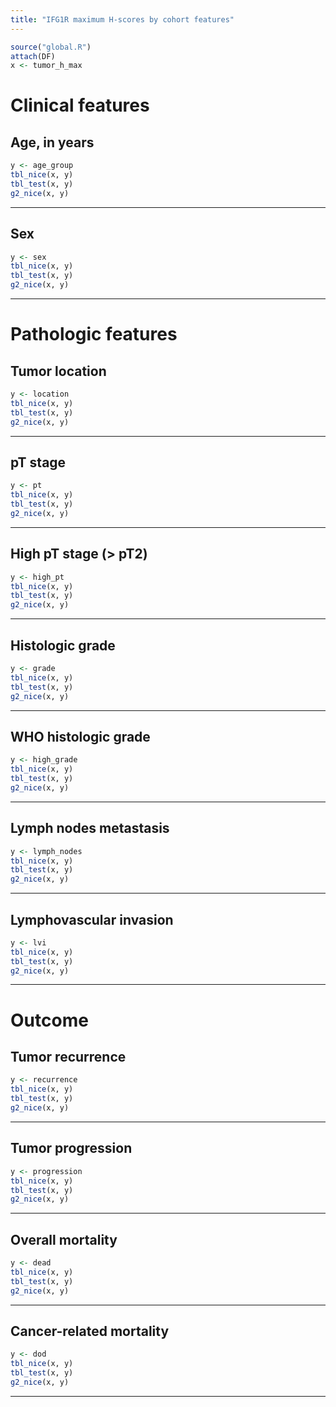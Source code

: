 ```yaml
---
title: "IFG1R maximum H-scores by cohort features"
---
```


```r
source("global.R")
attach(DF)
x <- tumor_h_max
```

# **Clinical features**
## Age, in years
```r
y <- age_group
tbl_nice(x, y)
tbl_test(x, y)
g2_nice(x, y)
```

***

## Sex
```r
y <- sex
tbl_nice(x, y)
tbl_test(x, y)
g2_nice(x, y)
```

***

# **Pathologic features**
## Tumor location
```r
y <- location
tbl_nice(x, y)
tbl_test(x, y)
g2_nice(x, y)
```

***

## pT stage
```r
y <- pt
tbl_nice(x, y)
tbl_test(x, y)
g2_nice(x, y)
```

***

## High pT stage (> pT2)
```r
y <- high_pt
tbl_nice(x, y)
tbl_test(x, y)
g2_nice(x, y)
```

***

## Histologic grade
```r
y <- grade
tbl_nice(x, y)
tbl_test(x, y)
g2_nice(x, y)
```

***

## WHO histologic grade
```r
y <- high_grade
tbl_nice(x, y)
tbl_test(x, y)
g2_nice(x, y)
```

***

## Lymph nodes metastasis
```r
y <- lymph_nodes
tbl_nice(x, y)
tbl_test(x, y)
g2_nice(x, y)
```

***

## Lymphovascular invasion
```r
y <- lvi
tbl_nice(x, y)
tbl_test(x, y)
g2_nice(x, y)
```

***

# **Outcome**
## Tumor recurrence
```r
y <- recurrence
tbl_nice(x, y)
tbl_test(x, y)
g2_nice(x, y)
```

***

## Tumor progression
```r
y <- progression
tbl_nice(x, y)
tbl_test(x, y)
g2_nice(x, y)
```

***

## Overall mortality
```r
y <- dead
tbl_nice(x, y)
tbl_test(x, y)
g2_nice(x, y)
```

***

## Cancer-related mortality
```r
y <- dod
tbl_nice(x, y)
tbl_test(x, y)
g2_nice(x, y)
```

***
